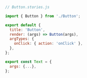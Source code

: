 ```js
// Button.stories.js

import { Button } from './Button';

export default {
  title: 'Button',
  render: (args) => Button(args),
  argTypes: {
    onClick: { action: 'onClick' },
  },
};

export const Text = {
  args: {...},
};
```
